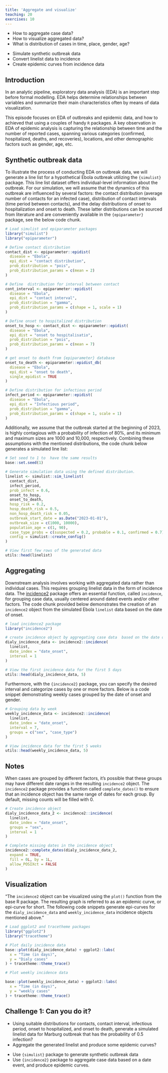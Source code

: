 ```yaml
---
title: 'Aggregate and visualize'
teaching: 20
exercises: 10
---
```


:::::::::::::::::::::::::::::::::::::: questions 

- How to aggregate case data? 
- How to visualize aggregated data?
- What is distribution of cases in time, place, gender, age?

::::::::::::::::::::::::::::::::::::::::::::::::

::::::::::::::::::::::::::::::::::::: objectives

- Simulate synthetic outbreak data
- Convert linelist data to incidence 
- Create epidemic curves from incidence data
::::::::::::::::::::::::::::::::::::::::::::::::

## Introduction

In an analytic pipeline, exploratory data analysis (EDA) is an important step before formal modelling. EDA helps 
determine relationships between variables and summarize their main characteristics often by means of data visualization. 

This episode focuses on  EDA of outbreaks and epidemic data, and how to achieved that using a couples of handy `R` 
packages. A key observation in EDA of epidemic analysis is capturing the relationship between time and the number of 
reported cases, spanning various categories (confirmed, hospitalized, deaths, and recoveries), locations, and other 
demographic factors such as gender, age, etc.  
 
## Synthetic outbreak data

To illustrate the process of conducting EDA on outbreak data, we will generate a line list 
for a hypothetical Ebola outbreak utilizing the `{simulist}` package. This line list dataset offers individual-level 
information about the outbreak. For our simulation, we will assume that the dynamics of this outbreak are influenced by 
several factors: the contact distribution (average number of contacts for an infected case), distribution of contact 
intervals (time period between contacts), and the delay distributions of onset to hospitalization and onset to death. 
These latter distributions can be sourced from literature and are conveniently available in the `{epiparameter}` 
package, see the below code chunk.

```r
# Load simulist and epiparameter packages
library("simulist")
library("epiparameter")

# Define contact distribution
contact_dist <- epiparameter::epidist(
  disease = "Ebola",
  epi_dist = "contact distribution",
  prob_distribution = "pois",
  prob_distribution_params = c(mean = 2)
)

# Define  distribution for interval between contact
cont_interval <- epiparameter::epidist(
  disease = "Ebola",
  epi_dist = "contact interval",
  prob_distribution = "gamma",
  prob_distribution_params = c(shape = 1, scale = 1)
)

# Define onset to hospitalized distribution
onset_to_hosp <- contact_dist <- epiparameter::epidist(
  disease = "Ebola",
  epi_dist = "onset to hospitalisatio",
  prob_distribution = "pois",
  prob_distribution_params = c(mean = 7)
)

# get onset to death from {epiparameter} database
onset_to_death <- epiparameter::epidist_db(
  disease = "Ebola",
  epi_dist = "onset to death",
  single_epidist = TRUE
)

# Define distribution for infectious period
infect_period <- epiparameter::epidist(
  disease = "Ebola",
  epi_dist = "Infectious period",
  prob_distribution = "gamma",
  prob_distribution_params = c(shape = 1, scale = 1)
)
```
Additionally, we assume that the outbreak started at the beginning of 2023, is highly contagious with a probability of 
infection of $80\%$, and its minimum and maximum sizes are 1000 and 10,000, respectively. Combining these assumptions with 
the mentioned distributions, the code chunk below generates a simulated line list:
```r
# Set seed to 1 to  have the same results
base::set.seed(1)

# Generate simulation data using the defined distribution.
linelist <- simulist::sim_linelist(
  contact_dist,
  infect_period,
  prob_infect = 0.6,
  onset_to_hosp,
  onset_to_death,
  hosp_risk = 0.2,
  hosp_death_risk = 0.5,
  non_hosp_death_risk = 0.05,
  outbreak_start_date = as.Date("2023-01-01"),
  outbreak_size = c(1000, 10000),
  population_age = c(1, 90),
  case_type_probs = c(suspected = 0.2, probable = 0.1, confirmed = 0.7),
  config = simulist::create_config()
)

# View first few rows of the generated data
utils::head(linelist)
```
## Aggregating

Downstream analysis involves working with aggregated data rather than individual cases. This requires grouping linelist 
data in the form of incidence data. The [incidence2]((https://www.reconverse.org/incidence2/articles/incidence2.html){.external target="_blank"}) 
package offers an essential function, called `incidence`, for grouping case data, usually centered around dated events 
and/or other factors. The code chunk provided below demonstrates the creation of an `incidence2` object from the 
simulated  Ebola `linelist` data based on the  date of onset.

```r
# load incidence2 package
library("incidence2")

# create incidence object by aggregating case data  based on the date of onset
dialy_incidence_data <- incidence2::incidence(
  linelist,
  date_index = "date_onset",
  interval = 1
)

# View the first incidence data for the first 5 days
utils::head(dialy_incidence_data, 5)
```
Furthermore, with the `{incidence2}` package, you can specify the desired interval and categorize cases by one or 
more factors. Below is a code snippet demonstrating weekly cases grouped by the date of onset and gender.

```r
# Grouping data by week
weekly_incidence_data <- incidence2::incidence(
  linelist,
  date_index = "date_onset",
  interval = 7,
  groups = c("sex", "case_type")
)

# View incidence data for the first 5 weeks
utils::head(weekly_incidence_data, 5)
```

::::::::::::::::::::::::::::::::::::: callout
## Notes 
When cases are grouped by different factors, it's possible that these groups may have different date ranges in the 
resulting `incidence2` object. The `incidence2` package provides a function called `complete_dates()` to ensure that an
 incidence object has the same range of dates for each group. By default, missing counts will be filled with 0.

```r
# Create incidence object
dialy_incidence_data_2 <- incidence2::incidence(
  linelist,
  date_index = "date_onset",
  groups = "sex",
  interval = 1
)

# Complete missing dates in the incidence object
incidence2::complete_dates(dialy_incidence_data_2,
  expand = TRUE,
  fill = 0L, by = 1L,
  allow_POSIXct = FALSE
)
```
::::::::::::::::::::::::::::::::::::::::::::::::

## Visualization

"The `incidence2` object can be visualized using the `plot()` function from the base R package. 
The resulting graph is referred to as an epidemic curve, or epi-curve for short. The following code 
snippets generate epi-curves for the `dialy_incidence_data` and `weekly_incidence_data` incidence objects mentioned above."

```r
# Load ggplot2 and tracetheme packages
library("ggplot2")
library("tracetheme")

# Plot daily incidence data
base::plot(dialy_incidence_data) + ggplot2::labs(
  x = "Time (in days)",
  y = "Dialy cases"
) + tracetheme::theme_trace()
``` 


```r

# Plot weekly incidence data

base::plot(weekly_incidence_data) + ggplot2::labs(
  x = "Time (in days)",
  y = "weekly cases"
) + tracetheme::theme_trace()
``` 

::::::::::::::::::::::::::::::::::::: challenge 

## Challenge 1: Can you do it?

 - Using suitable distributions for contacts, contact interval, infectious period, onset to hospitalized, and onset to 
 death, generate a simulated linelist data for  Marburg outbreak that has the probability of $0.5$ infection?
 - Aggregate the generated linelist and produce some epidemic curves?

::::::::::::::::::::::::::::::::::::::::::::::::

::::::::::::::::::::::::::::::::::::: keypoints 

- Use `{simulist}` package to generate synthetic outbreak data
- Use `{incidence2}` package to aggregate case data based on a date event, and produce epidemic curves. 

::::::::::::::::::::::::::::::::::::::::::::::::
